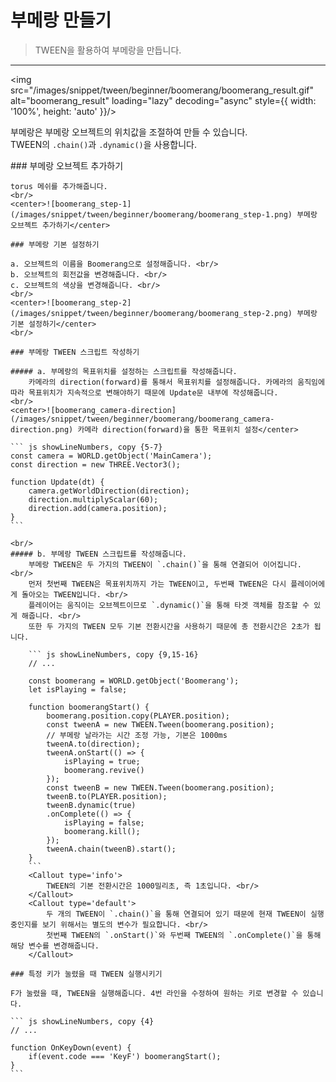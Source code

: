 
# 부메랑 만들기

> TWEEN을 활용하여 부메랑을 만듭니다.

---

<img src="/images/snippet/tween/beginner/boomerang/boomerang_result.gif" alt="boomerang_result" loading="lazy" decoding="async" style={{ width: '100%', height: 'auto' }}/>
<br/>

부메랑은 부메랑 오브젝트의 위치값을 조절하여 만들 수 있습니다. <br/>
TWEEN의 `.chain()`과 `.dynamic()`을 사용합니다.

<Steps>
    ### 부메랑 오브젝트 추가하기 

    torus 메쉬를 추가해줍니다.
    <br/>
    <center>![boomerang_step-1](/images/snippet/tween/beginner/boomerang/boomerang_step-1.png) 부메랑 오브젝트 추가하기</center>

    ### 부메랑 기본 설정하기

    a. 오브젝트의 이름을 Boomerang으로 설정해줍니다. <br/>
    b. 오브젝트의 회전값을 변경해줍니다. <br/>
    c. 오브젝트의 색상을 변경해줍니다. <br/>
    <br/>
    <center>![boomerang_step-2](/images/snippet/tween/beginner/boomerang/boomerang_step-2.png) 부메랑 기본 설정하기</center>
    <br/>

    ### 부메랑 TWEEN 스크립트 작성하기

    ##### a. 부메랑의 목표위치를 설정하는 스크립트를 작성해줍니다.
        카메라의 direction(forward)를 통해서 목표위치를 설정해줍니다. 카메라의 움직임에 따라 목표위치가 지속적으로 변해야하기 때문에 Update문 내부에 작성해줍니다.
    <br/>
    <center>![boomerang_camera-direction](/images/snippet/tween/beginner/boomerang/boomerang_camera-direction.png) 카메라 direction(forward)을 통한 목표위치 설정</center>
    
    ``` js showLineNumbers, copy {5-7}
    const camera = WORLD.getObject('MainCamera');
    const direction = new THREE.Vector3();

    function Update(dt) {
        camera.getWorldDirection(direction);
        direction.multiplyScalar(60);
        direction.add(camera.position);
    }
    ```

    <br/>
    ##### b. 부메랑 TWEEN 스크립트를 작성해줍니다.
        부메랑 TWEEN은 두 가지의 TWEEN이 `.chain()`을 통해 연결되어 이어집니다. <br/>
        먼저 첫번째 TWEEN은 목표위치까지 가는 TWEEN이고, 두번째 TWEEN은 다시 플레이어에게 돌아오는 TWEEN입니다. <br/>
        플레이어는 움직이는 오브젝트이므로 `.dynamic()`을 통해 타겟 객체를 참조할 수 있게 해줍니다. <br/>
        또한 두 가지의 TWEEN 모두 기본 전환시간을 사용하기 때문에 총 전환시간은 2초가 됩니다. 

        ``` js showLineNumbers, copy {9,15-16}
        // ...

        const boomerang = WORLD.getObject('Boomerang');
        let isPlaying = false;

        function boomerangStart() {
            boomerang.position.copy(PLAYER.position);
            const tweenA = new TWEEN.Tween(boomerang.position);
            // 부메랑 날라가는 시간 조정 가능, 기본은 1000ms
            tweenA.to(direction);
            tweenA.onStart(() => { 
                isPlaying = true;
                boomerang.revive()
            });
            const tweenB = new TWEEN.Tween(boomerang.position);
            tweenB.to(PLAYER.position);
            tweenB.dynamic(true)
            .onComplete(() => {
                isPlaying = false;
                boomerang.kill();
            });
            tweenA.chain(tweenB).start();
        }
        ```
        <Callout type='info'>
            TWEEN의 기본 전환시간은 1000밀리초, 즉 1초입니다. <br/>
        </Callout>
        <Callout type='default'>
            두 개의 TWEEN이 `.chain()`을 통해 연결되어 있기 때문에 현재 TWEEN이 실행중인지를 보기 위해서는 별도의 변수가 필요합니다. <br/>
            첫번째 TWEEN의 `.onStart()`와 두번째 TWEEN의 `.onComplete()`을 통해 해당 변수를 변경해줍니다.
        </Callout>

    ### 특정 키가 눌렸을 때 TWEEN 실행시키기

    F가 눌렸을 때, TWEEN을 실행해줍니다. 4번 라인을 수정하여 원하는 키로 변경할 수 있습니다.

    ``` js showLineNumbers, copy {4}
    // ...

    function OnKeyDown(event) {
        if(event.code === 'KeyF') boomerangStart();
    }
    ```
</Steps>